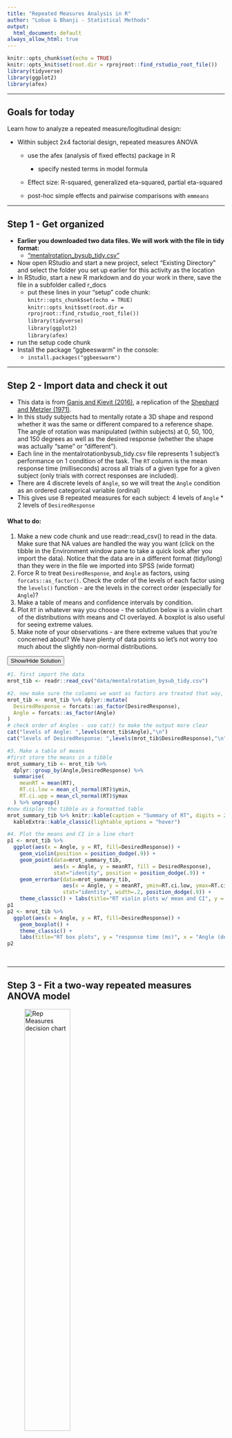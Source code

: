 ```yaml
---
title: "Repeated Measures Analysis in R"
author: "Lobue & Bhanji - Statistical Methods"
output:
  html_document: default
always_allow_html: true
---
```


```r
knitr::opts_chunk$set(echo = TRUE)
knitr::opts_knit$set(root.dir = rprojroot::find_rstudio_root_file())
library(tidyverse)
library(ggplot2)
library(afex)
```

------------------------------------------------------------------------

## Goals for today  

Learn how to analyze a repeated measure/logitudinal design:  

-	Within subject 2x4 factorial design, repeated measures ANOVA  

    - use the afex (analysis of fixed effects) package in R   
    
        - specify nested terms in model formula  
        
    - Effect size: R-squared, generalized eta-squared, partial eta-squared    
    
    - post-hoc simple effects and pairwise comparisons with `emmeans`  
    

------------------------------------------------------------------------

## Step 1 - Get organized  
- **Earlier you downloaded two data files. We will work with the file in tidy format:**  
    - ["mentalrotation\_bysub\_tidy.csv"](../data/mentalrotation_bysub\_tidy.csv)   
- Now open RStudio and start a new project, select "Existing Directory" and select the folder you set up earlier for this activity as the location    
- In RStudio, start a new R markdown and do your work in there, save the file in a subfolder called r_docs  
  - put these lines in your "setup" code chunk:  
  `knitr::opts_chunk$set(echo = TRUE)`   
  `knitr::opts_knit$set(root.dir = rprojroot::find_rstudio_root_file())`   
  `library(tidyverse)`  
  `library(ggplot2)`  
  `library(afex)`
- run the setup code chunk   
- Install the package "ggbeeswarm" in the console:
  - `install.packages("ggbeeswarm")`


------------------------------------------------------------------------

## Step 2 - Import data and check it out  

- This data is from [Ganis and Kievit (2016)](https://doi.org/10.5334/jopd.ai), a replication of the [Shephard and Metzler (1971)](https://doi.org/10.1126/science.171.3972.701).  
- In this study subjects had to mentally rotate a 3D shape and respond whether it was the same or different compared to a reference shape. The angle of rotation was manipulated (within subjects) at 0, 50, 100, and 150 degrees as well as the desired response (whether the shape was actually "same" or "different").  
- Each line in the mentalrotationbysub_tidy.csv file represents 1 subject's performance on 1 condition of the task. The `RT` column is the mean response time (milliseconds) across all trials of a given type for a given subject (only trials with correct responses are included).  
- There are 4 discrete levels of `Angle`, so we will treat the `Angle` condition as an ordered categorical variable (ordinal)  
- This gives use 8 repeated measures for each subject: 4 levels of `Angle` * 2 levels of `DesiredResponse`  


#### What to do:
  1. Make a new code chunk and use readr::read_csv() to read in the data. Make sure that NA values are handled the way you want (click on the tibble in the Environment window pane to take a quick look after you import the data). Notice that the data are in a different format (tidy/long) than they were in the file we imported into SPSS (wide format)     
  2. Force R to treat `DesiredResponse`, and `Angle` as factors, using `forcats::as_factor()`. Check the order of the levels of each factor using the `levels()` function - are the levels in the correct order (especially for `Angle`)?    
  3. Make a table of means and confidence intervals by condition.  
  4. Plot `RT` in whatever way you choose - the solution below is a violin chart of the distributions with means and CI overlayed. A boxplot is also useful for seeing extreme values.  
  5. Make note of your observations - are there extreme values that you're concerned about? We have plenty of data points so let's not worry too much about the slightly non-normal distributions.    
  
<button class="btn btn-primary" data-toggle="collapse" data-target="#step2"> Show/Hide Solution </button>  
<div id="step2" class="collapse">  
```r
#1. first import the data
mrot_tib <- readr::read_csv("data/mentalrotation_bysub_tidy.csv")

#2. now make sure the columns we want as factors are treated that way, using forcats::as_factor() - we could let "Angle" be a Ratio variable 
mrot_tib <- mrot_tib %>% dplyr::mutate(
  DesiredResponse = forcats::as_factor(DesiredResponse),
  Angle = forcats::as_factor(Angle)
)
# check order of Angles - use cat() to make the output more clear
cat("levels of Angle: ",levels(mrot_tib$Angle),"\n")
cat("levels of DesiredResponse: ",levels(mrot_tib$DesiredResponse),"\n")

#3. Make a table of means
#first store the means in a tibble
mrot_summary_tib <- mrot_tib %>% 
  dplyr::group_by(Angle,DesiredResponse) %>% 
  summarise(
    meanRT = mean(RT),
    RT.ci.low = mean_cl_normal(RT)$ymin,
    RT.ci.upp = mean_cl_normal(RT)$ymax
  ) %>% ungroup()
#now display the tibble as a formatted table
mrot_summary_tib %>% knitr::kable(caption = "Summary of RT", digits = 2) %>% 
  kableExtra::kable_classic(lightable_options = "hover")

#4. Plot the means and CI in a line chart
p1 <- mrot_tib %>%
  ggplot(aes(x = Angle, y = RT, fill=DesiredResponse)) + 
    geom_violin(position = position_dodge(.9)) +
    geom_point(data=mrot_summary_tib, 
               aes(x = Angle, y = meanRT, fill = DesiredResponse), 
               stat="identity", position = position_dodge(.9)) +
    geom_errorbar(data=mrot_summary_tib, 
                  aes(x = Angle, y = meanRT, ymin=RT.ci.low, ymax=RT.ci.upp),
                  stat="identity", width=.2, position_dodge(.9)) +
    theme_classic() + labs(title="RT violin plots w/ mean and CI", y = "response time (ms)", x = "angle of disparity (degrees)")
p1
p2 <- mrot_tib %>%
  ggplot(aes(x = Angle, y = RT, fill=DesiredResponse)) + 
    geom_boxplot() +
    theme_classic() + 
    labs(title="RT box plots", y = "response time (ms)", x = "Angle (degrees)")
p2

```
</div>
&nbsp;

------------------------------------------------------------------------

## Step 3 - Fit a two-way repeated measures ANOVA model   
![Rep Measures decision chart](../images/rep-meas-process.png){width=50%} 


#### Above is the decision process chart from the Field textbook.  

- We will conduct a two-way repeated measures ANOVA model where `RT` is explained by `Angle`, `DesiredResponse`, and the interaction of the two factors. In plain words, we are examining whether the time it takes to answer whether a shape is the same or different from a reference shape is influenced by the angle of rotation of the shape from the reference, whether the shape actually is the same or different, and whether the effect of angle of rotation depends on whether the shape actually is the same or different.  
- Following the chart, we already took a quick look at the data distributions. Now we will fit the model.  

- Use the `afex::aov_rm()` function. The function requires a model formula and data tibble. The formula is specified similarly to models we used before (`RT ~ Angle`), but this time we have to specify how the repeated measures are "nested" using the `|` symbol. Our model formula here is `RT ~ Angle*DesiredResponse + (Angle*DesiredResponse|Participant)` -- remember that, in a formula, `A*B` is shorthand for `A + B + A:B` (where `:` indicates an interaction)   

<button class="btn btn-primary" data-toggle="collapse" data-target="#step-3"> Show/Hide Solution </button>  
<div id="step-3" class="collapse">
```r
#1. fit the model
rt_rm <- afex::aov_4(RT ~ Angle*DesiredResponse + (Angle*DesiredResponse|Participant), data = mrot_tib)

#3. output the Anova Table
rt_rm

#4. output additional stats (sphericity correction info)
summary(rt_rm)

#5. output partial eta-squared effect sizes for comparison with SPSS  
effectsize::eta_squared(rt_rm, ci = .95, partial = TRUE, alternative = "two.sided") %>%
  kableExtra::kbl(caption = "Effect Size: Partial Eta-squared", digits = 4) %>%
  kableExtra::kable_styling(full_width = FALSE)



```
</div>
&nbsp;

##### Understanding the output  
**Anova Table:**  
  - **Effect**: one row for each term in the model  
  - **F and p-value**: same idea as the F-statistic in between subjects ANOVA, but all variance is within subjects (see Field textbook Chap 15 for more). The basic idea holds that the F-stat is the ratio of variance explained by the model to unexplained variance.   
  - **ges (Generalized Eta-squared)** - this is an effect size measure for each term in the model. Like eta-squared and R-squared, it represents the proportion of variance in `RT` that is explained by `Angle` ("generalized" to a repeated measures model). But notice that it is very different from the *partial eta-squared* value that you got in SPSS (see the solution code for how to output the partial eta-squared for this model in R). The difference is analogous to the two ways to compute Cohen's d that we discussed for a paired t-test. The (larger) partial eta-squared value is specific to the within-subjects design (individual differences are not part of error variance), whereas the generalised eta-squared value is not (individual differences are part of the error variance). Which one you report depends on whether you want the effect size measure to be comparable across different designs. See [Lakens (2013)](https://dx.doi.org/10.3389%2Ffpsyg.2013.00863) for more discussion.      
  - **Sphericity correction method:** "GG" indicates the F (and p) are corrected with the Greenhouse-Geisser method  
**Mauchly Tests for Sphericity:** Gives a statistical test for violation of sphericity (correlations between pairs of levels are not the same) - for each factor with more than two levels. The Field textbook (section 15.5.2) recommends we ignore this because it depends upon sample size (like any sig. test). Instead we look at estimates of sphericity and use the appropriate correction for non-sphericity (GG).  
**Greenhouse-Geisser and Huynh-Feldt Corrections:**  
  - "GG/HF eps" give the epsilon value for the sphericity estimate. A value of 1 indicates perfect sphericity and lower values indicate non-sphericity.   
  - "Pr(>F[GG/HF])" gives the corrected p-value based on the Greenhouse-Geisser(GG) or Huynh-Feldt(HF) method. The GG value is the same as the p-value in the Anova Table (as it states "correction method: GG". See section 15.5.4 of the textbook for details about the correction methods. Following the textbook's advice we will use the GG correction.  
  
##### Answer the following questions for yourself:  

1. Is there a significant effect of angle of rotation (on response time)? (define your significance criterion)  
2. Is there a significant effect of whether the shapes are the same or different? (define your significance criterion)  
3. Is the effect of angle of rotation significantly moderated by whether the shapes are same or different?  
  
## Step 4 - follow up comparisons to interpret ANOVA results  

So the output suggests that the effect of angle of rotation depends on whether the shapes are same or different (or we can equivalently state that the effect of whether a shape is same or different depends on the angle of rotation). How do we interpret that interaction effect?  
One approach is to look at simple effects with the `emmeans` (estimated marginal means) package `joint_tests()` function. Simple effects analysis in a factorial design looks at the effect of one factor at each level of the other factor. Let's look at the effect of `Angle` at each level of `DesiredResponse`, and then the effect of `DesiredResponse` at each level of `Angle`. The syntax for the `joint_tests` function is like this:    

`emmeans::joint_tests(rt_rm, "DesiredResponse")`  #effects at each level of DesiredResponse  
`emmeans::joint_tests(rt_rm, "Angle")`  #effects at each level of Angle  

Another approach to characterize an interaction is with pairwise comparisons. This can get a little cumbersome when there are 28 possible comparisons, but we can restrict the number of comparisons by only looking at pairs of Angle conditions within each DesiredResponse condition. You can see the solution code for how to do this, but we won't go over the output because the simple effects approach characterizes the pattern of means well.  
You can also plot the means very easily using `afex::afex_plot()` (see the solution), but you probably already did this above.  

<button class="btn btn-primary" data-toggle="collapse" data-target="#step-4"> Show/Hide Solution </button>  
<div id="step-4" class="collapse">
```r
#simple effect of Angle at each level of DesiredResponse
emmeans::joint_tests(rt_rm, "DesiredResponse")

#simple effect of DesiredResponse at each level of Angle
emmeans::joint_tests(rt_rm, "Angle")

#for paired comparisons: effect of Angle within DesiredResponse
int_emm <- emmeans::emmeans(rt_rm, ~Angle|DesiredResponse, method = "multivariate")
pairs(int_emm, adjust = "bonferroni")

# plot the means
afex::afex_plot(rt_rm, x = "Angle", trace = "DesiredResponse", error = "within")
```
</div>
&nbsp;


##### Understanding the output  
- The simple effect of Angle at each level of DesiredResponse is significant  
- The simple effect of DesiredResponse is significant at Angle=0, but not at other levels of Angle  
- This pattern is apparent in the plot of means - people are faster to respond to the same image at Angle=0 than a different image at Angle=0, but same/different doesn't matter at Angles greater than 0.  
- We might write up this result like this (paraphrased from Ganis & Kievit (2015)):
*A two-way repeated measures ANOVA with angle of rotation (0, 50, 100, and 150 degrees) and trial type (same, different) as factors showed that RTs were influenced by angle of rotation (F(1.94,102.86) = 193.12, p < .0001, Greenhouse-Geisser correction for non-sphericity, partial η<sup>2</sup> = .785). Trial type influenced RTs (F(1,53)=19.72, p<.0001,  partial η<sup>2</sup> = .271, and this effect varied by angle of rotation (F(2.68,141.90)=22.27, p < .0001, partial η<sup>2</sup> = .30). Simple effects analysis confirmed that angle of rotation increased RTs in both trial type conditions (same: F(3,53) = 81.23, p < .0001; different: F(3,53) = 43.54, p < .001), but the effect of trial type was significant only at the lowest angle of rotation ( angle 0: F(1,53) = 67.391, p <.0001; angle 50: F(1,53) = 2.08, p = 0.154; angle 100: F(1,53) = 2.54, p = 0.117; angle 150: F(1,53) = 0.44, p = 0.509).*  
*Note: Why use partial eta-squared rather than generalized eta-squared? You could make an argument either way - but mental rotation is generally a phenomenon examined within subjects, so partial eta-squared makes sense for comparison across the studies that examine this phenomenon.*

##### What if I'm still worried about assumption violations, like if there are bad outliers?  
- There is no simple tool for a non-parametric or robust alternative to factorial repeated measures ANOVA, so what can you do? Consider:  
  - can you characterize the data better by reporting results with and without outliers?  
  - can you use one of the non-parametric methods we've covered earlier to examine parts of the experimental design? (e.g., paired comparisons with Wilcoxon signed rank tests, or one-way robust ANOVA with `WRS2::rmanova()`)  
  
#### That's all for this activity!

----------------------------------------------------------------------------

## References

- Chapter 15 of Field textbook: Field, A.P. (2018). Discovering Statistics Using IBM SPSS Statistics. 5th Edition. London: Sage.    
- [Ganis, G., & Kievit, R. (2015). A new set of three-dimensional shapes for investigating mental rotation processes: validation data and stimulus set. Journal of Open Psychology Data.](https://doi.org/10.5334/jopd.ai)  
- Lakens, D. (2013). Calculating and reporting effect sizes to facilitate cumulative science: a practical primer for t-tests and ANOVAs. Frontiers in psychology, 4, 863.  

